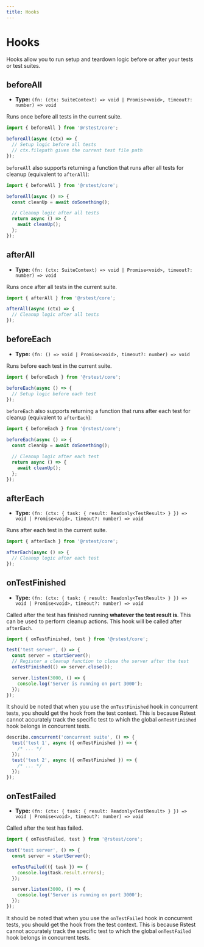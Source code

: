 ```yaml
---
title: Hooks
---
```


# Hooks

Hooks allow you to run setup and teardown logic before or after your tests or test suites.

## beforeAll

- **Type:** `(fn: (ctx: SuiteContext) => void | Promise<void>, timeout?: number) => void`

Runs once before all tests in the current suite.

```ts
import { beforeAll } from '@rstest/core';

beforeAll(async (ctx) => {
  // Setup logic before all tests
  // ctx.filepath gives the current test file path
});
```

`beforeAll` also supports returning a function that runs after all tests for cleanup (equivalent to `afterAll`):

```ts
import { beforeAll } from '@rstest/core';

beforeAll(async () => {
  const cleanUp = await doSomething();

  // Cleanup logic after all tests
  return async () => {
    await cleanUp();
  };
});
```

## afterAll

- **Type:** `(fn: (ctx: SuiteContext) => void | Promise<void>, timeout?: number) => void`

Runs once after all tests in the current suite.

```ts
import { afterAll } from '@rstest/core';

afterAll(async (ctx) => {
  // Cleanup logic after all tests
});
```

## beforeEach

- **Type:** `(fn: () => void | Promise<void>, timeout?: number) => void`

Runs before each test in the current suite.

```ts
import { beforeEach } from '@rstest/core';

beforeEach(async () => {
  // Setup logic before each test
});
```

`beforeEach` also supports returning a function that runs after each test for cleanup (equivalent to `afterEach`):

```ts
import { beforeEach } from '@rstest/core';

beforeEach(async () => {
  const cleanUp = await doSomething();

  // Cleanup logic after each test
  return async () => {
    await cleanUp();
  };
});
```

## afterEach

- **Type:** `(fn: (ctx: { task: { result: Readonly<TestResult> } }) => void | Promise<void>, timeout?: number) => void`

Runs after each test in the current suite.

```ts
import { afterEach } from '@rstest/core';

afterEach(async () => {
  // Cleanup logic after each test
});
```

## onTestFinished

- **Type:** `(fn: (ctx: { task: { result: Readonly<TestResult> } }) => void | Promise<void>, timeout?: number) => void`

Called after the test has finished running **whatever the test result is**. This can be used to perform cleanup actions. This hook will be called after `afterEach`.

```ts
import { onTestFinished, test } from '@rstest/core';

test('test server', () => {
  const server = startServer();
  // Register a cleanup function to close the server after the test
  onTestFinished(() => server.close());

  server.listen(3000, () => {
    console.log('Server is running on port 3000');
  });
});
```

It should be noted that when you use the `onTestFinished` hook in concurrent tests, you should get the hook from the test context. This is because Rstest cannot accurately track the specific test to which the global `onTestFinished` hook belongs in concurrent tests.

```ts
describe.concurrent('concurrent suite', () => {
  test('test 1', async ({ onTestFinished }) => {
    /* ... */
  });
  test('test 2', async ({ onTestFinished }) => {
    /* ... */
  });
});
```

## onTestFailed

- **Type:** `(fn: (ctx: { task: { result: Readonly<TestResult> } }) => void | Promise<void>, timeout?: number) => void`

Called after the test has failed.

```ts
import { onTestFailed, test } from '@rstest/core';

test('test server', () => {
  const server = startServer();

  onTestFailed(({ task }) => {
    console.log(task.result.errors);
  });

  server.listen(3000, () => {
    console.log('Server is running on port 3000');
  });
});
```

It should be noted that when you use the `onTestFailed` hook in concurrent tests, you should get the hook from the test context. This is because Rstest cannot accurately track the specific test to which the global `onTestFailed` hook belongs in concurrent tests.
